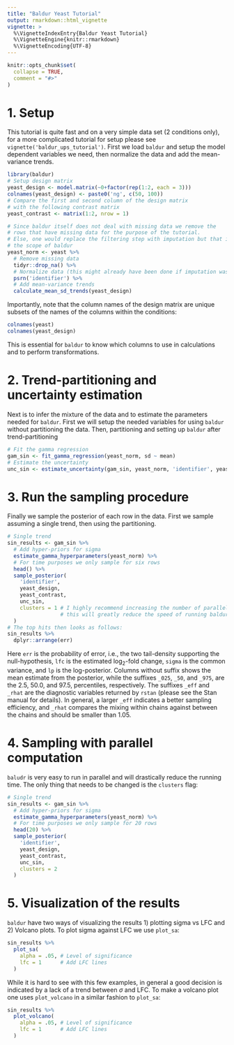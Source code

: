 ```yaml
---
title: "Baldur Yeast Tutorial"
output: rmarkdown::html_vignette
vignette: >
  %\VignetteIndexEntry{Baldur Yeast Tutorial}
  %\VignetteEngine{knitr::rmarkdown}
  %\VignetteEncoding{UTF-8}
---
```


```r
knitr::opts_chunk$set(
  collapse = TRUE,
  comment = "#>"
)
```
# 1. Setup
This tutorial is quite fast and on a very simple data set (2 conditions only), for a more complicated tutorial for setup please see `vignette('baldur_ups_tutorial')`.
First we load `baldur` and setup the model dependent variables we need, then normalize the data and add the mean-variance trends.
```r
library(baldur)
# Setup design matrix
yeast_design <- model.matrix(~0+factor(rep(1:2, each = 3)))
colnames(yeast_design) <- paste0('ng', c(50, 100))
# Compare the first and second column of the design matrix
# with the following contrast matrix
yeast_contrast <- matrix(1:2, nrow = 1)

# Since baldur itself does not deal with missing data we remove the
# rows that have missing data for the purpose of the tutorial.
# Else, one would replace the filtering step with imputation but that is outside
# the scope of baldur
yeast_norm <- yeast %>% 
  # Remove missing data
  tidyr::drop_na() %>% 
  # Normalize data (this might already have been done if imputation was performed)
  psrn('identifier') %>% 
  # Add mean-variance trends
  calculate_mean_sd_trends(yeast_design)
```
Importantly, note that the column names of the design matrix are unique subsets of the names of the columns within the conditions:
```r
colnames(yeast)
colnames(yeast_design)
```
This is essential for `baldur` to know which columns to use in calculations and to perform transformations.

# 2. Trend-partitioning and uncertainty estimation
Next is to infer the mixture of the data and to estimate the parameters needed for `baldur`.
First we will setup the needed variables for using `baldur` without partitioning the data.
Then, partitioning and setting up `baldur` after trend-partitioning
```r
# Fit the gamma regression
gam_sin <- fit_gamma_regression(yeast_norm, sd ~ mean)
# Estimate the uncertainty
unc_sin <- estimate_uncertainty(gam_sin, yeast_norm, 'identifier', yeast_design)
```

# 3. Run the sampling procedure
Finally we sample the posterior of each row in the data.
First we sample assuming a single trend, then using the partitioning.
```r
# Single trend
sin_results <- gam_sin %>% 
  # Add hyper-priors for sigma
  estimate_gamma_hyperparameters(yeast_norm) %>% 
  # For time purposes we only sample for six rows
  head() %>% 
  sample_posterior(
    'identifier',
    yeast_design,
    yeast_contrast,
    unc_sin,
    clusters = 1 # I highly recommend increasing the number of parallel workers/clusters
                 # this will greatly reduce the speed of running baldur
  )
# The top hits then looks as follows:
sin_results %>% 
  dplyr::arrange(err)

```
Here `err` is the probability of error, i.e., the two tail-density supporting the null-hypothesis, `lfc` is the estimated log$_2$-fold change, `sigma` is the common variance, and `lp` is the log-posterior.
Columns without suffix shows the mean estimate from the posterior, while the suffixes `_025`, `_50`, and `_975`, are the 2.5, 50.0, and 97.5, percentiles, respectively.
The suffixes `_eff` and `_rhat` are the diagnostic variables returned by `rstan` (please see the Stan manual for details).
In general, a larger `_eff` indicates a better sampling efficiency, and `_rhat` compares the mixing within chains against between the chains and should be smaller than 1.05.

# 4. Sampling with parallel computation
`baludr` is very easy to run in parallel and will drastically reduce the running time.
The only thing that needs to be changed is the `clusters` flag:
```r
# Single trend
sin_results <- gam_sin %>% 
  # Add hyper-priors for sigma
  estimate_gamma_hyperparameters(yeast_norm) %>% 
  # For time purposes we only sample for 20 rows
  head(20) %>% 
  sample_posterior(
    'identifier',
    yeast_design,
    yeast_contrast,
    unc_sin,
    clusters = 2
  )
```

# 5. Visualization of the results
`baldur` have two ways of visualizing the results 1) plotting sigma vs LFC and 2) Volcano plots.
To plot sigma against LFC we use `plot_sa`:
```r
sin_results %>% 
  plot_sa(
    alpha = .05, # Level of significance
    lfc = 1      # Add LFC lines
  )
```

While it is hard to see with this few examples, in general a good decision is indicated by a lack of a trend between $\sigma$ and LFC.
To make a volcano plot one uses `plot_volcano` in a similar fashion to `plot_sa`:
```r
sin_results %>% 
  plot_volcano(
    alpha = .05, # Level of significance
    lfc = 1      # Add LFC lines
  )
```

